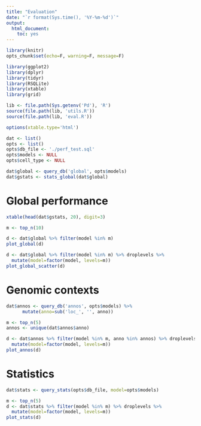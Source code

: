 ```yaml
---
title: "Evaluation"
date: "`r format(Sys.time(), '%Y-%m-%d')`"
output:
  html_document:
    toc: yes
---
```


```r
library(knitr)
opts_chunk$set(echo=F, warning=F, message=F)
```

```r
library(ggplot2)
library(dplyr)
library(tidyr)
library(RSQLite)
library(xtable)
library(grid)

lib <- file.path(Sys.getenv('Pd'), 'R')
source(file.path(lib, 'utils.R'))
source(file.path(lib, 'eval.R'))
```

```r
options(xtable.type='html')
```

```r
dat <- list()
opts <- list()
opts$db_file <- './perf_test.sql'
opts$models <- NULL
opts$cell_type <- NULL
```

```r
dat$global <- query_db('global', opts$models)
dat$gstats <- stats_global(dat$global)
```

# Global performance

```r
xtable(head(dat$gstats, 20), digit=3)
```

```r
m <- top_n(10)
```

```r
d <- dat$global %>% filter(model %in% m)
plot_global(d)
```

```r
d <- dat$global %>% filter(model %in% m) %>% droplevels %>%
  mutate(model=factor(model, levels=m))
plot_global_scatter(d)
```

# Genomic contexts

```r
dat$annos <- query_db('annos', opts$models) %>%
      mutate(anno=sub('loc_', '', anno))
```

```r
m <- top_n(5)
annos <- unique(dat$annos$anno)
```

```r
d <- dat$annos %>% filter(model %in% m, anno %in% annos) %>% droplevels %>%
  mutate(model=factor(model, levels=m))
plot_annos(d)
```

# Statistics

```r
dat$stats <- query_stats(opts$db_file, model=opts$models)
```

```r
m <- top_n(5)
d <- dat$stats %>% filter(model %in% m) %>% droplevels %>%
  mutate(model=factor(model, levels=m))
plot_stats(d)
```
